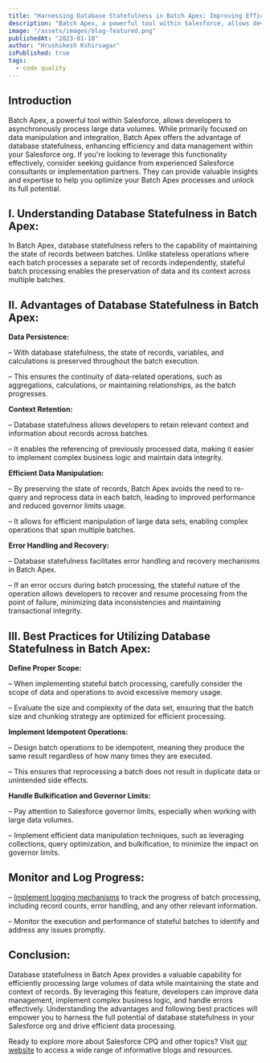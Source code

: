 ```yaml
---
title: "Harnessing Database Statefulness in Batch Apex: Improving Efficiency and Data"
description: "Batch Apex, a powerful tool within Salesforce, allows developers to asynchronously process large data volumes. While primarily focused on data manipulation and integration, Batch Apex offers the advantage of database statefulness, enhancing efficiency and data management within your Salesforce org."
image: "/assets/images/blog-featured.png"
publishedAt: "2023-01-10"
author: "Hrushikesh Kshirsagar"
isPublished: true
tags:
  - code quality
---
```


## Introduction

Batch Apex, a powerful tool within Salesforce, allows developers to asynchronously process large data volumes. While primarily focused on data manipulation and integration, Batch Apex offers the advantage of database statefulness, enhancing efficiency and data management within your Salesforce org. If you're looking to leverage this functionality effectively, consider seeking guidance from experienced Salesforce consultants or implementation partners. They can provide valuable insights and expertise to help you optimize your Batch Apex processes and unlock its full potential.

## I. Understanding Database Statefulness in Batch Apex:

In Batch Apex, database statefulness refers to the capability of maintaining the state of records between batches. Unlike stateless operations where each batch processes a separate set of records independently, stateful batch processing enables the preservation of data and its context across multiple batches.

## II. Advantages of Database Statefulness in Batch Apex:

**Data Persistence:**

– With database statefulness, the state of records, variables, and calculations is preserved throughout the batch execution.

– This ensures the continuity of data-related operations, such as aggregations, calculations, or maintaining relationships, as the batch progresses.

**Context Retention:**

– Database statefulness allows developers to retain relevant context and information about records across batches.

– It enables the referencing of previously processed data, making it easier to implement complex business logic and maintain data integrity.

**Efficient Data Manipulation:**

– By preserving the state of records, Batch Apex avoids the need to re-query and reprocess data in each batch, leading to improved performance and reduced governor limits usage.

– It allows for efficient manipulation of large data sets, enabling complex operations that span multiple batches.

**Error Handling and Recovery:**

– Database statefulness facilitates error handling and recovery mechanisms in Batch Apex.

– If an error occurs during batch processing, the stateful nature of the operation allows developers to recover and resume processing from the point of failure, minimizing data inconsistencies and maintaining transactional integrity.

## III. Best Practices for Utilizing Database Statefulness in Batch Apex:

**Define Proper Scope:**

– When implementing stateful batch processing, carefully consider the scope of data and operations to avoid excessive memory usage.

– Evaluate the size and complexity of the data set, ensuring that the batch size and chunking strategy are optimized for efficient processing.

**Implement Idempotent Operations:**

– Design batch operations to be idempotent, meaning they produce the same result regardless of how many times they are executed.

– This ensures that reprocessing a batch does not result in duplicate data or unintended side effects.

**Handle Bulkification and Governor Limits:**

– Pay attention to Salesforce governor limits, especially when working with large data volumes.

– Implement efficient data manipulation techniques, such as leveraging collections, query optimization, and bulkification, to minimize the impact on governor limits.

## Monitor and Log Progress:

– [Implement logging mechanisms](https://www.cloudprism.in) to track the progress of batch processing, including record counts, error handling, and any other relevant information.

– Monitor the execution and performance of stateful batches to identify and address any issues promptly.

## Conclusion:

Database statefulness in Batch Apex provides a valuable capability for efficiently processing large volumes of data while maintaining the state and context of records. By leveraging this feature, developers can improve data management, implement complex business logic, and handle errors effectively. Understanding the advantages and following best practices will empower you to harness the full potential of database statefulness in your Salesforce org and drive efficient data processing.

Ready to explore more about Salesforce CPQ and other topics? Visit [our website](https://blog.cloudprism.in/) to access a wide range of informative blogs and resources.
